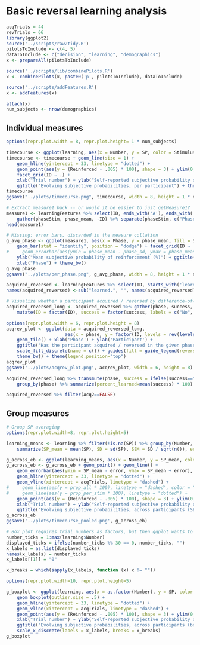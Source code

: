 # Basic reversal learning analysis

```r
acqTrials = 44
revTrials = 66
library(ggplot2)
source('../scripts/raw2tidy.R')
pilotsToInclude <- c(4, 5)
dataToInclude <- c("decision", "learning", "demographics")
x <- prepareAll(pilotsToInclude)
```

```r
source('../scripts/lib/combinePilots.R')
x <- combinePilots(x, paste0('p', pilotsToInclude), dataToInclude)
```

```r
source('../scripts/addFeatures.R')
x <- addFeatures(x)
```

```r
attach(x)
num_subjects <- nrow(demographics)
```

## Individual measures

```r
options(repr.plot.width = 8, repr.plot.height= 1 * num_subjects)

timecourse <- ggplot(learning, aes(x = Number, y = SP, color = Stimulus))
timecourse <- timecourse + geom_line(size = 1) + 
    geom_hline(yintercept = 33, linetype = "dotted") +
    geom_point(aes(y = (Reinforced - .005) * 100), shape = 3) + ylim(0, 100) +
    facet_grid(ID ~ .) +
    xlab("Trial number") + ylab("Self-reported subjective probability of reinforcement (%)") +
    ggtitle("Evolving subjective probabilities, per participant") + theme_bw()
timecourse
ggsave("../plots/timecourse.png", timecourse, width = 8, height = 1 * num_subjects)
```

```r
# Extract measure1 back -- or would it be easier to just getMeasure1?
measure1 <- learningFeatures %>% select(ID, ends_with('A'), ends_with('B')) %>%
    gather(phaseStim, phase_mean, -ID) %>% separate(phaseStim, c("Phase", "Stimulus"), sep="\\.")
head(measure1)
```

```r
# Missing: error bars, discarded in the measure collation
g_avg_phase <- ggplot(measure1, aes(x = Phase, y = phase_mean, fill = Stimulus)) + 
    geom_bar(stat = "identity", position = "dodge") + facet_grid(ID ~ .) + geom_hline(yintercept = 33, linetype = "dotted") +
#     geom_errorbar(aes(ymin = phase_mean - phase_sd, ymax = phase_mean + phase_sd), position = position_dodge(.9), width = .1) +
    ylab("Mean subjective probability of reinforcement (%)") + ggtitle("Per-phase mean subjective probability, by participant") +
    xlab("Phase") + theme_bw()
g_avg_phase
ggsave("../plots/per_phase.png", g_avg_phase, width = 8, height = 1 * num_subjects)
```

```r
acquired_reversed <- learningFeatures %>% select(ID, starts_with('learned'))
names(acquired_reversed) <-sub("learned.", "", names(acquired_reversed))
```

```r
# Visualize whether a participant acquired / reversed by difference-of-means Wilcoxon test
acquired_reversed_long <- acquired_reversed %>% gather(phase, success, -ID) %>% 
    mutate(ID = factor(ID), success = factor(success, labels = c("No", "Yes")))

options(repr.plot.width = 6, repr.plot.height = 8)
acqrev_plot <- ggplot(data = acquired_reversed_long, 
                      aes(x = phase, y = factor(ID, levels = rev(levels(ID))), fill = success)) + 
    geom_tile() + xlab('Phase') + ylab('Participant') + 
    ggtitle('Has the participant acquired / reversed in the given phase?') + 
    scale_fill_discrete(name = c()) + guides(fill = guide_legend(reverse = TRUE)) + 
    theme_bw() + theme(legend.position="top") 
acqrev_plot
ggsave('../plots/acqrev_plot.png', acqrev_plot, width = 6, height = 8)
```

```r
acquired_reversed_long %>% transmute(phase, success = ifelse(success=="Yes", 1, 0)) %>% 
    group_by(phase) %>% summarize(percent_learned=mean(success) * 100)
```

```r
acquired_reversed %>% filter(Acq2==FALSE)
```

## Group measures

```r
# Group SP averaging
options(repr.plot.width=8, repr.plot.height=5)

learning_means <- learning %>% filter(!is.na(SP)) %>% group_by(Number, Stimulus, Reinforced) %>% # Should Reinforced be here?
    summarize(SP_mean = mean(SP), SD = sd(SP), SEM = SD / sqrt(n()), error = SEM)

g_across_eb <- ggplot(learning_means, aes(x = Number, y = SP_mean, color = Stimulus))
g_across_eb <- g_across_eb + geom_point() + geom_line() +
    geom_errorbar(aes(ymin = SP_mean - error, ymax = SP_mean + error), position = position_dodge(.9), width = .1) +
    geom_hline(yintercept = 33, linetype = "dotted") +
    geom_vline(xintercept = acqTrials, linetype = "dashed") +
#     geom_line(aes(y = prop_all * 100), linetype = "dashed", color = "black") + 
#     geom_line(aes(y = prop_per_stim * 100), linetype = "dotted") +
    geom_point(aes(y = (Reinforced - .005) * 100), shape = 3) + ylim(0, 100) +
    xlab("Trial number") + ylab("Self-reported subjective probability of reinforcement (%)") +
    ggtitle("Evolving subjective probabilities, across participants (SEM)") + theme_bw()
g_across_eb
ggsave('../plots/timecourse_pooled.png', g_across_eb)
```

```r
# Box plot requires trial numbers as factors, but then ggplot wants to display all of them -> set a couple to normalize
number_ticks = 1:max(learning$Number)
displayed_ticks = ifelse(number_ticks %% 30 == 0, number_ticks, "")
x_labels = as.list(displayed_ticks)
names(x_labels) = number_ticks
x_labels[[1]] = "0"

x_breaks = which(sapply(x_labels, function (x) x != ""))
```

```r
options(repr.plot.width=10, repr.plot.height=5)

g_boxplot <- ggplot(learning, aes(x = as.factor(Number), y = SP, color = Stimulus)) + 
    geom_boxplot(outlier.size = .5) +
    geom_hline(yintercept = 33, linetype = "dotted") +
    geom_vline(xintercept = acqTrials, linetype = "dashed") +
    geom_point(aes(y = (Reinforced - .005) * 100), shape = 3) + ylim(0, 100) +
    xlab("Trial number") + ylab("Self-reported subjective probability of reinforcement (%)") +
    ggtitle("Evolving subjective probabilities, across participants (box-and-whiskers plots)") + theme_bw() +
    scale_x_discrete(labels = x_labels, breaks = x_breaks)
g_boxplot
```